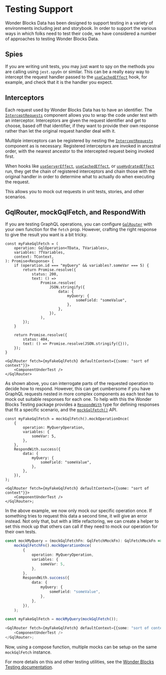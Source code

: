 
<Meta
    title="Packages / Data / Testing"
/>

# Testing Support

Wonder Blocks Data has been designed to support testing in a variety of environments including jest and storybook. In order to support the various ways in which folks need to test their code, we have considered a number of approaches to testing Wonder Blocks Data.

## Spies

If you are writing unit tests, you may just want to spy on the methods you are calling using `jest.spyOn` or similar. This can be a really easy way to intercept the request handler passed to the <a href="./?path=/docs/packages-data-exports-usecachedeffect--docs">`useCachedEffect`</a> hook, for example, and check that it is the handler you expect.

## Interceptors

Each request used by Wonder Blocks Data has to have an identifier. The <a href="./?path=/docs/packages-data-exports-interceptrequests--docs">`InterceptRequests`</a> component allows you to wrap the code under test with an interceptor. Interceptors are given the request identifier and get to choose, based off that identifier, if they want to provide their own response rather than let the original request handler deal with it.

Multiple interceptors can be registered by nesting the <a href="./?path=/docs/packages-data-exports-interceptrequests--docs">`InterceptRequests`</a> component as is necessary. Registered interceptors are invoked in ancestral order, with the nearest ancestor to the intercepted request being invoked first.

When hooks like <a href="./?path=/docs/packages-data-exports-useservereffect--docs">`useServerEffect`</a>, <a href="./?path=/docs/packages-data-exports-usecachedeffect--docs">`useCachedEffect`</a>, or <a href="./?path=/docs/packages-data-exports-usehydratedeffect--docs">`useHydratedEffect`</a> run, they get the chain of registered interceptors and chain those with the original handler in order to determine what to actually do when executing the request.

This allows you to mock out requests in unit tests, stories, and other scenarios.

## GqlRouter, mockGqlFetch, and RespondWith

If you are testing GraphQL operations, you can configure <a href="./?path=/docs/packages-data-exports-gqlrouter--docs">`GqlRouter`</a> with your own function for the `fetch` prop. However, crafting the right response to give
the result you want is a bit tricky.

```tsx
const myFakeGqlFetch = (
    operation: GqlOperation<TData, TVariables>,
    variables: ?TVariables,
    context: TContext,
): Promise<Response> {
    if (operation.id === "myQuery" && variables?.someVar === 5) {
        return Promise.resolve({
            status: 200,
            text: () =>
                Promise.resolve(
                    JSON.stringify({
                        data: {
                            myQuery: {
                                someField: "someValue",
                            },
                        },
                    }),
                ),
        });
    }

    return Promise.resolve({
        status: 404,
        text: () => Promise.resolve(JSON.stringify({})),
    });
}

<GqlRouter fetch={myFakeGqlFetch} defaultContext={{some: "sort of context"}}>
    <ComponentUnderTest />
</GqlRouter>
```

As shown above, you can interrogate parts of the requested operation to decide how to respond. However, this can get cumbersome if you have GraphQL requests nested in more complex components as each test has to mock out suitable responses for each one. To help with this the Wonder Blocks Testing package provides a <a href="./?path=/docs/packages-testing-exports-respondwith--docs">`RespondWith`</a> type for defining responses that fit a specific scenario, and the <a href="./?path=/docs/packages-testing-exports-mockgqlfetch--docs">`mockGqlFetch()`</a> API.

```tsx
const myFakeGqlFetch = mockGqlFetch().mockOperationOnce(
    {
        operation: MyQueryOperation,
        variables: {
            someVar: 5,
        },
    },
    RespondWith.success({
        data: {
            myQuery: {
                someField: "someValue",
            },
        },
    }),
);

<GqlRouter fetch={myFakeGqlFetch} defaultContext={{some: "sort of context"}}>
    <ComponentUnderTest />
</GqlRouter>;
```

In the above example, we now only mock our specific operation once. If something
tries to request this data a second time, it will give an error instead. Not only that, but with a little refactoring, we can create a helper to set this mock up that others can call if they need to mock our operation for their own tests.

```ts
const mockMyQuery = (mockGqlFetchFn: GqlFetchMockFn): GqlFetchMockFn =>
    mockGqlFetchFn().mockOperationOnce(
        {
            operation: MyQueryOperation,
            variables: {
                someVar: 5,
            },
        },
        RespondWith.success({
            data: {
                myQuery: {
                    someField: "someValue",
                },
            },
        }),
    );

const myFakeGqlFetch = mockMyQuery(mockGqlFetch());

<GqlRouter fetch={myFakeGqlFetch} defaultContext={{some: "sort of context"}}>
    <ComponentUnderTest />
</GqlRouter>;
```

Now, using a compose function, multiple mocks can be setup on the same `mockGqlFetch` instance.

For more details on this and other testing utilities, see the <a href="./?path=/docs/packages-testing-overview--docs">Wonder Blocks Testing documentation</a>.
